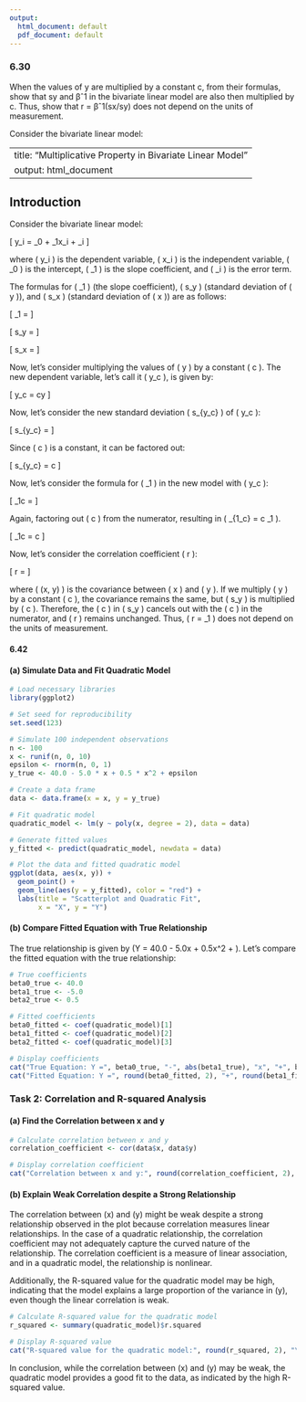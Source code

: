 ```yaml
---
output:
  html_document: default
  pdf_document: default
---
```


### 6.30  
When the values of y are multiplied by a constant c, from their formulas, show that sy and βˆ1 in the bivariate linear model are also then multiplied by c. Thus, show that r = βˆ1(sx/sy) does not depend on the units of measurement. 


Consider the bivariate linear model:

---
title: "Multiplicative Property in Bivariate Linear Model"
output: html_document
---

## Introduction

Consider the bivariate linear model:

\[ y_i = \beta_0 + \beta_1x_i + \varepsilon_i \]

where \( y_i \) is the dependent variable, \( x_i \) is the independent variable, \( \beta_0 \) is the intercept, \( \beta_1 \) is the slope coefficient, and \( \varepsilon_i \) is the error term.

The formulas for \( \beta_1 \) (the slope coefficient), \( s_y \) (standard deviation of \( y \)), and \( s_x \) (standard deviation of \( x \)) are as follows:

\[ \beta_1 = \frac{\sum_{i=1}^{n}(x_i - \bar{x})(y_i - \bar{y})}{\sum_{i=1}^{n}(x_i - \bar{x})^2} \]

\[ s_y = \sqrt{\frac{\sum_{i=1}^{n}(y_i - \bar{y})^2}{n-1}} \]

\[ s_x = \sqrt{\frac{\sum_{i=1}^{n}(x_i - \bar{x})^2}{n-1}} \]



Now, let's consider multiplying the values of \( y \) by a constant \( c \). The new dependent variable, let's call it \( y_c \), is given by:

\[ y_c = cy \]

Now, let's consider the new standard deviation \( s_{y_c} \) of \( y_c \):

\[ s_{y_c} = \sqrt{\frac{\sum_{i=1}^{n}(cy_i - \bar{cy_i})^2}{n-1}} \]


Since \( c \) is a constant, it can be factored out:

\[ s_{y_c} = c \sqrt{\frac{\sum_{i=1}^{n}(y_i - \bar{y_i})^2}{n-1}} \]


Now, let's consider the formula for \( \beta_1 \) in the new model with \( y_c \):

\[ \beta_1c = \frac{\sum_{i=1}^{n}(x_i - \bar{x})(cy_i - \bar{cy})}{\sum_{i=1}^{n}(x_i - \bar{x})^2} \]


Again, factoring out \( c \) from the numerator, resulting in \( \beta_{1_c} = c \cdot \beta_1 \).

\[ \beta_1c = c \frac{\sum_{i=1}^{n}(x_i - \bar{x})(y_i - \bar{y})}{\sum_{i=1}^{n}(x_i - \bar{x})^2} \]


Now, let's consider the correlation coefficient \( r \):

\[ r = \frac{\text{cov}(x, y)}{s_x \cdot s_y} \]

where \( \text{cov}(x, y) \) is the covariance between \( x \) and \( y \). If we multiply \( y \) by a constant \( c \), the covariance remains the same, but \( s_y \) is multiplied by \( c \). Therefore, the \( c \) in \( s_y \) cancels out with the \( c \) in the numerator, and \( r \) remains unchanged. Thus, \( r = \beta_1 \cdot \frac{s_x}{s_y} \) does not depend on the units of measurement.


#### 6.42 
#### (a) Simulate Data and Fit Quadratic Model

```r
# Load necessary libraries
library(ggplot2)

# Set seed for reproducibility
set.seed(123)

# Simulate 100 independent observations
n <- 100
x <- runif(n, 0, 10)
epsilon <- rnorm(n, 0, 1)
y_true <- 40.0 - 5.0 * x + 0.5 * x^2 + epsilon

# Create a data frame
data <- data.frame(x = x, y = y_true)

# Fit quadratic model
quadratic_model <- lm(y ~ poly(x, degree = 2), data = data)

# Generate fitted values
y_fitted <- predict(quadratic_model, newdata = data)
```

```r
# Plot the data and fitted quadratic model
ggplot(data, aes(x, y)) +
  geom_point() +
  geom_line(aes(y = y_fitted), color = "red") +
  labs(title = "Scatterplot and Quadratic Fit",
       x = "X", y = "Y")
```

#### (b) Compare Fitted Equation with True Relationship

The true relationship is given by \(Y = 40.0 - 5.0x + 0.5x^2 + \varepsilon\). Let's compare the fitted equation with the true relationship:

```r
# True coefficients
beta0_true <- 40.0
beta1_true <- -5.0
beta2_true <- 0.5

# Fitted coefficients
beta0_fitted <- coef(quadratic_model)[1]
beta1_fitted <- coef(quadratic_model)[2]
beta2_fitted <- coef(quadratic_model)[3]

# Display coefficients
cat("True Equation: Y =", beta0_true, "-", abs(beta1_true), "x", "+", beta2_true, "x^2 + ε\n")
cat("Fitted Equation: Y =", round(beta0_fitted, 2), "+", round(beta1_fitted, 2), "x", "+", round(beta2_fitted, 2), "x^2 + ε\n")
```

### Task 2: Correlation and R-squared Analysis

#### (a) Find the Correlation between x and y

```r
# Calculate correlation between x and y
correlation_coefficient <- cor(data$x, data$y)

# Display correlation coefficient
cat("Correlation between x and y:", round(correlation_coefficient, 2), "\n")
```

#### (b) Explain Weak Correlation despite a Strong Relationship

The correlation between \(x\) and \(y\) might be weak despite a strong relationship observed in the plot because correlation measures linear relationships. In the case of a quadratic relationship, the correlation coefficient may not adequately capture the curved nature of the relationship. The correlation coefficient is a measure of linear association, and in a quadratic model, the relationship is nonlinear.

Additionally, the R-squared value for the quadratic model may be high, indicating that the model explains a large proportion of the variance in \(y\), even though the linear correlation is weak.

```r
# Calculate R-squared value for the quadratic model
r_squared <- summary(quadratic_model)$r.squared

# Display R-squared value
cat("R-squared value for the quadratic model:", round(r_squared, 2), "\n")
```

In conclusion, while the correlation between \(x\) and \(y\) may be weak, the quadratic model provides a good fit to the data, as indicated by the high R-squared value.
